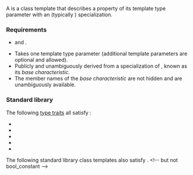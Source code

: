 {{cpp/named req/title|UnaryTypeTrait|notes={{mark since c++11}}}}
{{cpp/named req/navbar}}

A {{named req|UnaryTypeTrait}} is a class template that describes a property of its template type parameter with an {{lc|std::integral_constant}} (typically {{lc|std::bool_constant}}) specialization.

===Requirements===
* {{named req|DefaultConstructible}} and {{named req|CopyConstructible}}.
* Takes one template type parameter (additional template parameters are optional and allowed).
* Publicly and unambiguously derived from a specialization of {{lc|std::integral_constant}}, known as its ''base characteristic''.
* The member names of the ''base characteristic'' are not hidden and are unambiguously available.

===Standard library===
The following [[cpp/meta|type traits]] all satisfy {{named req/core|UnaryTypeTrait}}:
* {{ls|cpp/meta#Primary type categories}}
* {{ls|cpp/meta#Composite type categories}}
* {{ls|cpp/meta#Type properties}}
* {{ls|cpp/meta#Supported operations}}
* {{ls|cpp/meta#Property queries}}

The following standard library class templates also satisfy {{named req/core|UnaryTypeTrait}}.
{{dsc begin}}
{{dsc tclass|cpp/types/integral_constant|notes={{mark c++11}}|compile-time constant of specified type with specified value}}&lt;!-- but not bool_constant --&gt;
{{dsc inc|cpp/types/dsc negation}}
{{dsc inc|cpp/utility/tuple/dsc tuple_size}}
{{dsc inc|cpp/container/array/dsc tuple_size}}
{{dsc inc|cpp/utility/pair/dsc tuple_size}}
{{dsc inc|cpp/utility/variant/dsc variant_size}}
{{dsc inc|cpp/utility/functional/dsc is_bind_expression}}
{{dsc inc|cpp/utility/functional/dsc is_placeholder}}
{{dsc inc|cpp/algorithm/dsc is_execution_policy}}
{{dsc end}}

{{langlinks|es|ja|zh}}